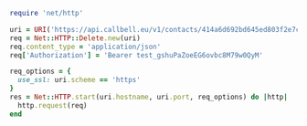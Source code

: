 ```ruby
require 'net/http'

uri = URI('https://api.callbell.eu/v1/contacts/414a6d692bd645ed803f2e7ce360d4c8')
req = Net::HTTP::Delete.new(uri)
req.content_type = 'application/json'
req['Authorization'] = 'Bearer test_gshuPaZoeEG6ovbc8M79w0QyM'

req_options = {
  use_ssl: uri.scheme == 'https'
}
res = Net::HTTP.start(uri.hostname, uri.port, req_options) do |http|
  http.request(req)
end

```